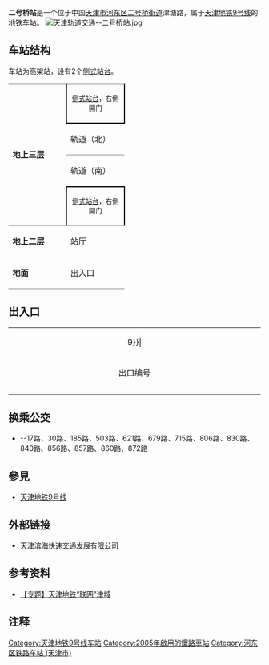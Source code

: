 {{noteTA
|G1 =Transport}}
{{Infobox station
|name = 二号桥
|eng_name = Erhaoqiao
|linecolour = {{天津地铁颜色|9}}
|image = Eastbound platform of Erhaoqiao Station (20211017124048).jpg
|caption = 二号桥站站台（2021年10月）
|other_name = 
|country = {{PRC}}
|borough = [[天津市|天津市]][[河东区_(天津市)|河东区]][[二号桥街道|二号桥街道]]
|address = 津塘路
|coordinates = {{coord|39.0950665|N|117.2766240|E|display=inline,title|Region:CH_type}}
|elevation = 
|owned = 
|operator = [[天津轨道交通集团|天津轨道交通集团]]
|lines = {{天津地铁线路名|9|SL}}
|distance = 
|platform = 2座[[侧式站台|侧式站台]]
|tracks = 2条
|bus_routes = 
|bus_stands = 
|connections = 公交站
|structure = 高架车站
|hall = 
|depth = 
|levels = 
|interchange = 
|exits = 
|lift = 
|escalator = 
|architect = 
|architectural_style = 
|colour = 
|type = 
|status = 运营中
|code = 
|zone = 
|classification = 
|website = 
|built = 
|opened = 2005年3月27日
|closed = 
|pass_year = 
|passengers = 
|pass_system = 
|pass_rank = 
|mpassengers = 
|trains = 
|station_hours = 
|hours = 
|first = 往{{天津地铁起讫站|9|R}}：06:17<br />往{{天津地铁起讫站|9|L}}：06:01
|last = 往{{天津地铁起讫站|9|R}}：22:47<br />往{{站|新立}}：00:05<br />往{{天津地铁起讫站|9|L}}：23:26
|adjacent = {{adjacent stations|system=天津地铁|line=9|left=一号桥|right=张贵庄}}
|other_services = 
|route_map = 
}}
'''二号桥站'''是一个位于中国[[天津市|天津市]][[河东区_(天津市)|河东区]][[二号桥街道|二号桥街道]]津塘路，属于[[天津地铁|天津地铁]][[天津地铁9号线|9号线]]的[[地铁车站|地铁车站]]。
[[File:天津轨道交通--二号桥站.jpg|thumb]]

==车站结构==
车站为高架站，设有2个[[侧式站台|侧式站台]]。
{|cellspacing=0 cellpadding=3
|-
|style="border-top:solid 1px gray;" rowspan=4 valign=top width=50|'''地上三层'''
|style="border-right:solid 2px black;border-left:solid 2px black;border-top:solid 1px gray;border-bottom:solid 2px black;" colspan=2|<center><small>[[侧式站台|侧式站台]]，右側開门</small></center>
|-
|style="border-bottom:solid 1px gray;"|轨道（北）
|style="border-bottom:solid 1px gray;"|{{arrow|L}} {{天津地铁线路名|9|c}}往{{站|天津站}}<small>（{{站|一号桥||天津市}}）</small>
|-
|轨道（南）
|{{arrow|R}} {{天津地铁线路名|9|c}}往{{站|东海路}}<small>（{{站|张贵庄}}）</small>
|-
|style="border-right:solid 2px black;border-left:solid 2px black;border-top:solid 2px black;" colspan=2|<center><small>[[侧式站台|侧式站台]]，右側開门</small></center>
|-
|style="border-top:solid 1px gray;border-bottom:solid 1px gray;" valign=top width=100|'''地上二层'''
|style="border-top:solid 1px gray;border-bottom:solid 1px gray;" valign=top width=100|站厅
|style="border-top:solid 1px gray;border-bottom:solid 1px gray;" valign=top width=350|客服中心、[[自动售票机|自动售票机]]、验票机
|-
|style="border-bottom:solid 1px gray;" valign=top width=100|'''地面'''
|style="border-bottom:solid 1px gray;" |出入口
|style="border-bottom:solid 1px gray;" |A—D出入口
|}

== 出入口 ==
{| class="wikitable" style="width:65%"
|-
|colspan=4 align="center" bgcolor={{天津地铁颜色|9}}|
|-
! style="width:12%" | 出口编号
! style="width:53%" | 可到达目的地
|-
| align="center" style="border-bottom:none" | {{港鐵出口|A}}  ||津塘路、秀波园小区
|-
| align="center" style="border-bottom:none" | {{港鐵出口|B}}  ||津塘路、电传路
|}

== 换乘公交 ==
*{{港鐵出口|A}}{{港鐵出口|B}}--17路、30路、185路、503路、621路、679路、715路、806路、830路、840路、856路、857路、860路、872路

== 參見 ==
* [[天津地铁9号线|天津地铁9号线]]

== 外部链接 ==
* [https://web.archive.org/web/20100129201422/http://www.ctbmt.cn/ 天津滨海快速交通发展有限公司]

== 参考资料 ==
* [http://news.enorth.com.cn/system/2006/08/09/001379965.shtml 【专题】天津地铁“联网”津城]{{Wayback|url=http://news.enorth.com.cn/system/2006/08/09/001379965.shtml |date=20070905012246 }}

== 注释 ==
<div class="references-small">
<references />
</div>

{{天津地铁9号线}}
{{天津轨道交通车站列表}}

[[Category:天津地铁9号线车站|Category:天津地铁9号线车站]]
[[Category:2005年啟用的鐵路車站|Category:2005年啟用的鐵路車站]]
[[Category:河东区铁路车站_(天津市)|Category:河东区铁路车站 (天津市)]]